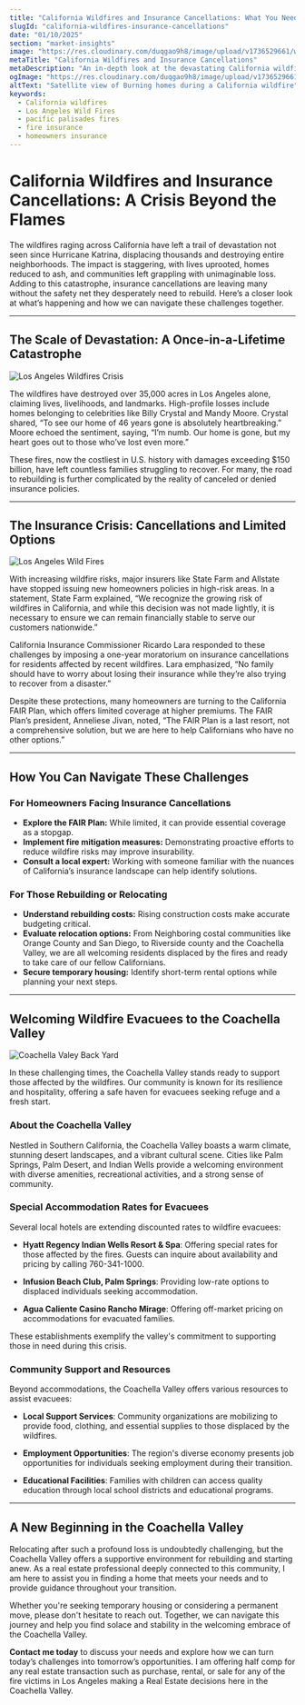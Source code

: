 ```yaml
---
title: "California Wildfires and Insurance Cancellations: What You Need to Know"
slugId: "california-wildfires-insurance-cancellations"
date: "01/10/2025"
section: "market-insights"
image: "https://res.cloudinary.com/duqgao9h8/image/upload/v1736529661/wild-fires4.jpg"
metaTitle: "California Wildfires and Insurance Cancellations"
metaDescription: "An in-depth look at the devastating California wildfires and the challenges of insurance cancellations, with actionable advice for homeowners."
ogImage: "https://res.cloudinary.com/duqgao9h8/image/upload/v1736529661/wild-fires4.jpg"
altText: "Satellite view of Burning homes during a California wildfire"
keywords:
  - California wildfires
  - Los Angeles Wild Fires
  - pacific palisades fires
  - fire insurance
  - homeowners insurance
---
```


# California Wildfires and Insurance Cancellations: A Crisis Beyond the Flames

The wildfires raging across California have left a trail of devastation not seen since Hurricane Katrina, displacing thousands and destroying entire neighborhoods. The impact is staggering, with lives uprooted, homes reduced to ash, and communities left grappling with unimaginable loss. Adding to this catastrophe, insurance cancellations are leaving many without the safety net they desperately need to rebuild. Here’s a closer look at what’s happening and how we can navigate these challenges together.

---

## The Scale of Devastation: A Once-in-a-Lifetime Catastrophe

![Los Angeles Wildfires Crisis](https://res.cloudinary.com/duqgao9h8/image/upload/v1736529524/wild-fires3.jpg)

The wildfires have destroyed over 35,000 acres in Los Angeles alone, claiming lives, livelihoods, and landmarks. High-profile losses include homes belonging to celebrities like Billy Crystal and Mandy Moore. Crystal shared, “To see our home of 46 years gone is absolutely heartbreaking.” Moore echoed the sentiment, saying, “I’m numb. Our home is gone, but my heart goes out to those who’ve lost even more.”

These fires, now the costliest in U.S. history with damages exceeding $150 billion, have left countless families struggling to recover. For many, the road to rebuilding is further complicated by the reality of canceled or denied insurance policies.

---

## The Insurance Crisis: Cancellations and Limited Options



![Los Angeles Wild Fires](https://res.cloudinary.com/duqgao9h8/image/upload/v1736529524/wild-fires2.jpg)

With increasing wildfire risks, major insurers like State Farm and Allstate have stopped issuing new homeowners policies in high-risk areas. In a statement, State Farm explained, “We recognize the growing risk of wildfires in California, and while this decision was not made lightly, it is necessary to ensure we can remain financially stable to serve our customers nationwide.”

California Insurance Commissioner Ricardo Lara responded to these challenges by imposing a one-year moratorium on insurance cancellations for residents affected by recent wildfires. Lara emphasized, “No family should have to worry about losing their insurance while they’re also trying to recover from a disaster.”

Despite these protections, many homeowners are turning to the California FAIR Plan, which offers limited coverage at higher premiums. The FAIR Plan’s president, Anneliese Jivan, noted, “The FAIR Plan is a last resort, not a comprehensive solution, but we are here to help Californians who have no other options.”

---

## How You Can Navigate These Challenges

### **For Homeowners Facing Insurance Cancellations**
- **Explore the FAIR Plan:** While limited, it can provide essential coverage as a stopgap.
- **Implement fire mitigation measures:** Demonstrating proactive efforts to reduce wildfire risks may improve insurability.
- **Consult a local expert:** Working with someone familiar with the nuances of California’s insurance landscape can help identify solutions.

### **For Those Rebuilding or Relocating**
- **Understand rebuilding costs:** Rising construction costs make accurate budgeting critical.
- **Evaluate relocation options:** From Neighboring costal communities like Orange County and San Diego, to Riverside county and the Coachella Valley, we are all welcoming residents displaced by the fires and ready to take care of our fellow Californians.
- **Secure temporary housing:** Identify short-term rental options while planning your next steps.

---

## Welcoming Wildfire Evacuees to the Coachella Valley

![Coachella Valey Back Yard](/misc/real-estate/back-yard/back-yard_00003_.png)

In these challenging times, the Coachella Valley stands ready to support those affected by the wildfires. Our community is known for its resilience and hospitality, offering a safe haven for evacuees seeking refuge and a fresh start.

### **About the Coachella Valley**
Nestled in Southern California, the Coachella Valley boasts a warm climate, stunning desert landscapes, and a vibrant cultural scene. Cities like Palm Springs, Palm Desert, and Indian Wells provide a welcoming environment with diverse amenities, recreational activities, and a strong sense of community.

### **Special Accommodation Rates for Evacuees**
Several local hotels are extending discounted rates to wildfire evacuees:

- **Hyatt Regency Indian Wells Resort & Spa**: Offering special rates for those affected by the fires. Guests can inquire about availability and pricing by calling 760-341-1000.

- **Infusion Beach Club, Palm Springs**: Providing low-rate options to displaced individuals seeking accommodation. 

- **Agua Caliente Casino Rancho Mirage**: Offering off-market pricing on accommodations for evacuated families.

These establishments exemplify the valley's commitment to supporting those in need during this crisis.

### **Community Support and Resources**
Beyond accommodations, the Coachella Valley offers various resources to assist evacuees:

- **Local Support Services**: Community organizations are mobilizing to provide food, clothing, and essential supplies to those displaced by the wildfires.

- **Employment Opportunities**: The region's diverse economy presents job opportunities for individuals seeking employment during their transition.

- **Educational Facilities**: Families with children can access quality education through local school districts and educational programs.

---

## A New Beginning in the Coachella Valley

Relocating after such a profound loss is undoubtedly challenging, but the Coachella Valley offers a supportive environment for rebuilding and starting anew. As a real estate professional deeply connected to this community, I am here to assist you in finding a home that meets your needs and to provide guidance throughout your transition.

Whether you're seeking temporary housing or considering a permanent move, please don't hesitate to reach out. Together, we can navigate this journey and help you find solace and stability in the welcoming embrace of the Coachella Valley.

**Contact me today** to discuss your needs and explore how we can turn today’s challenges into tomorrow’s opportunities. I am offering half comp for any real estate transaction such as purchase, rental, or sale for any of the fire victims in Los Angeles making a Real Estate decisions here in the Coachella Valley.
